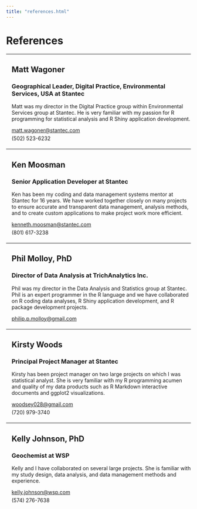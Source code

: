 ```yaml
---
title: "references.html"
---
```


<style>.author,.title{
    display: none;
}</style>

# References

<hr/>
<div class="row" style="margin-bottom:20px; margin-top:20px;">
<div class="col-12" style="padding-left: 15px;">
<h2>Matt Wagoner</h2>
<h3>Geographical Leader, Digital Practice, Environmental Services, USA at Stantec</h3>
<p>Matt was my director in the Digital Practice group within Environmental Services group at Stantec. He is very familiar with my passion for R programming for statistical analysis and R Shiny application development.</p>
 
<a href="mailto:matt.wagoner@stantec.com">matt.wagoner@stantec.com</a>
<div style="padding-top:5px;"><span>(502) 523-6232</span></div>
</div>

</div>

<hr/>

<div class="row" style="margin-bottom:20px;">
<div class="col-12" style="padding-left: 15px;">
<h2>Ken Moosman</h2>
<h3>Senior Application Developer at Stantec</h3>
<p>Ken has been my coding and data management systems mentor at Stantec for 16 years. We have worked together closely on many projects to ensure accurate and transparent data management, analysis methods, and to create custom applications to make project work more efficient.</p>

<a href="mailto:kenneth.moosman@stantec.com">kenneth.moosman@stantec.com</a>
<div style="padding-top:5px;"><span>(801) 617-3238</span></div>

</div>
</div>

<hr/>

<div class="row" style="margin-bottom:20px;">
<div class="col-12" style="padding-left: 15px;">
<h2>Phil Molloy, PhD</h2>
<h3>Director of Data Analysis at TrichAnalytics Inc.</h3>
<p>Phil was my director in the Data Analysis and Statistics group at Stantec. Phil is an expert programmer in the R language and we have collaborated on R coding data analyses, R Shiny application development, and R package development projects.</p>
<a href="mailto:philip.p.molloy@gmail.com">philip.p.molloy@gmail.com</a>
</div>
</div>

<hr/>

<div class="row" style="margin-bottom:20px;">
<div class="col-12" style="padding-left: 15px;">
<h2>Kirsty Woods</h2>
<h3>Principal Project Manager at Stantec</h3>
<p>Kirsty has been project manager on two large projects on which I was statistical analyst. She is very familiar with my R programming acumen and quality of my data products such as R Markdown interactive documents and ggplot2 visualizations.</p>
<a href="mailto:woodsey028@gmail.com">woodsey028@gmail.com</a>
<div style="padding-top:5px;"><span>(720) 979-3740</span></div>

</div>
</div>

<hr/>

<div class="row" style="margin-bottom:20px;">
<div class="col-12" style="padding-left: 15px;">
<h2>Kelly Johnson, PhD</h2>
<h3>Geochemist at WSP</h3>
<p>Kelly and I have collaborated on several large projects. She is familiar with my study design, data analysis, and data management methods and experience.</p>
<a href="mailto:kelly.johnson@wsp.com">kelly.johnson@wsp.com</a>
<div style="padding-top:5px;"><span>(574) 276-7638</span></div>
</div>
</div>















